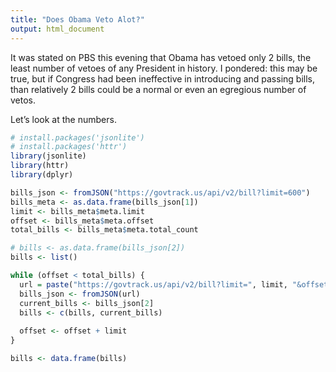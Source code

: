 ```yaml
---
title: "Does Obama Veto Alot?"
output: html_document
---
```


It was stated on PBS this evening that Obama has vetoed only 2 bills, the least number of vetoes of any President in history. I pondered: this may be true, but if Congress had been ineffective in introducing and passing bills, than relatively 2 bills could be a normal or even an egregious number of vetos.

Let's look at the numbers.

```r
# install.packages('jsonlite')
# install.packages('httr')
library(jsonlite)
library(httr)
library(dplyr)

bills_json <- fromJSON("https://govtrack.us/api/v2/bill?limit=600")
bills_meta <- as.data.frame(bills_json[1])
limit <- bills_meta$meta.limit
offset <- bills_meta$meta.offset
total_bills <- bills_meta$meta.total_count

# bills <- as.data.frame(bills_json[2])
bills <- list()

while (offset < total_bills) {
  url = paste("https://govtrack.us/api/v2/bill?limit=", limit, "&offset=", offset)
  bills_json <- fromJSON(url)
  current_bills <- bills_json[2]
  bills <- c(bills, current_bills)
  
  offset <- offset + limit
}

bills <- data.frame(bills)
```

